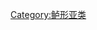{{Powerclade|style=font-size:90%; |label1=[[鲈形亚类]] |sublabel1=Percomorphaceae
|1={{Powerclade|2=[[鼬魚目|鼬鱼系]] Ophidiaria [[File:Barathrites iris.jpg|100x50px|link=鼬魚目]]
 |1={{Powerclade|2=[[蟾魚科|蟾鱼系]] Batrachoidaria [[File:Batrachoides surinamensis.jpg|100x50px|link=蟾魚科]]
|1={{Powerclade|2={{Powerclade|1=[[鲭形目|远洋鱼系]] Pelagiaria [[File:Scomber scombrus.png|100x50px|link=鲭形目]]
|2=[[海龙鱼目|海龙鱼系]] Syngnatharia [[File:Phyllopteryx taeniolatus McCoy.jpg|100x50px|link=海龙鱼系]]}}
   |1={{Powerclade|2=[[虾虎鱼系]] Gobiaria [[File:Benthophiloides brauneri.png|100x50px|link=虾虎鱼系]]
    |1={{Powerclade|2=[[真鲈形系]] Eupercaria [[File:Abborre, Iduns kokbok.jpg|100x50px|link=真鲈形系]]
     |1={{Powerclade|2=[[卵附系]] Ovalentaria [[File:Retroculus lapidifer Castelnau.jpg|100x50px|link=卵附系]]
      |1={{Powerclade|1=[[攀鲈系]] Anabantaria [[File:Anabas pleurostigma.jpg|100x50px|link=攀鲈系]]|2=[[鲹形系]] Carangaria [[File:Alepes kleinii.PNG|100x50px|link=鲹形系]]}}
     }}
    }}
   }}
  }}
 }}
}}
}}<noinclude>

[[Category:鲈形亚类]]
</noinclude>